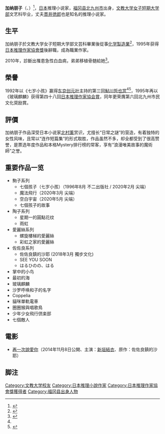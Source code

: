 {{Infobox writer
| name          = 加納朋子
| 原文名稱      = {{lang|ja|加納 朋子}}
| 日文假名      = かのう ともこ
| 羅馬拼音      = Kanō Tomoko
| image         = 
| image_size    = 
| caption       = 
| pseudonym     = 
| birth_name    = 
| birth_date    = {{birth date and age|1966|10|19}}
| birth_place   = {{JPN}}[[福岡縣|福岡縣]][[北九州市|北九州市]]
| death_date    = 
| death_place   = 
| resting_place = 
| occupation    = [[小説家|小説家]]、[[推理作家|推理作家]]
| language      = [[日語|日語]]
| nationality   = {{JPN}}
| education     = 
| alma_mater    = [[文教大学女子短期大学部|文教大学女子短期大学部]]文藝科
| period        = 1992年 -
| genre         = [[推理小説|推理小説]]
| subject       = 
| movement      = 
| notable_works = 《七岁小孩》（1992年）<br />《[[玻璃麒麟|玻璃麒麟]]》（1997年）
| spouse        = [[貫井徳郎|貫井徳郎]]
| partner       = 
| children      = 
| relatives     = 
| influences    = [[北村薫|北村薫]]
| influenced    = 
| awards        = [[鮎川哲也賞|鮎川哲也賞]]（1992年）<br/>[[日本推理作家協会賞|日本推理作家協会賞]]（1995年）<br/>北九州市民文化獎勵賞（1995年）<br/>京都水無月大賞（2008年）
| signature     = 
| website       = 
| misc          = 
}}
'''加纳朋子'''（{{lang-ja|加納 朋子}}、{{bd|1966年|10月19日|catIdx=Kanou Tomoko}}）<ref name="shueisha_interview">{{Cite interview|subject=加納朋子|url=https://www.shueisha.co.jp/7ni-n/author/|title=著者インタビュー 加納朋子『七人の敵がいる』|date=2012|program=[[集英社|集英社]]|accessdate=2017-12-29|archiveurl=https://web.archive.org/web/20170427151640/http://www.shueisha.co.jp/7ni-n/author/|archivedate=2017-04-27|deadurl=no}}</ref>，[[日本|日本]]推理小说家，[[福冈县|福冈县]][[北九州市|北九州市]]出身，[[文教大学女子短期大学部|文教大学女子短期大学部]]文艺科毕业，丈夫[[貫井徳郎|貫井徳郎]]也是知名的推理小说家。

==生平==
加纳朋子於文教大学女子短期大学部文芸科畢業後從事[[化学|化学]][[製造業|製造業]]<ref name="mysterya">{{Cite web| title = 会員名簿 加納朋子| publisher = [[日本推理作家協会|日本推理作家協会]]| url = http://www.mystery.or.jp/member/detail/0581| accessdate = 2017-12-29| archive-date = 2017-12-29| archive-url = https://web.archive.org/web/20171229172126/http://www.mystery.or.jp/member/detail/0581| dead-url = no}}</ref>，1995年获得[[日本推理作家協會獎|日本推理作家協會獎]]後辭職，成為職業作家。

2010年，診斷出罹患急性白血病，弟弟移植骨髄給她<ref>{{Cite interview|subject=加納朋子|interviewer=瀧井朝世|url=http://www.quilala.jp/pc/fbs/pickup_interview15_02.html|title=第78回 加納朋子さん『トオリヌケキンシ』|program=[[きらら_(文芸誌)|WEBきらら]]|accessdate=2017-12-29|archiveurl=https://web.archive.org/web/20171229172305/http://www.quilala.jp/pc/fbs/pickup_interview15_02.html|archivedate=2017-12-29|deadurl=no}}</ref>。

==榮譽==
1992年以《七岁小孩》赢得[[东京创元社|东京创元社]]主持的第三回[[鮎川哲也赏|鮎川哲也赏]]<ref name="mysterya" /><ref name="izumi">{{Cite interview|subject=加納朋子|url=http://www.univcoop.or.jp/fresh/book/izumi/bn/info1401_02.html|title=座・対談 加納朋子さん|date=2013-10-22|program=読書のいずみ|accessdate=2017-12-29|archiveurl=https://web.archive.org/web/20171229115618/http://www.univcoop.or.jp/fresh/book/izumi/bn/info1401_02.html|archivedate=2017-12-29|deadurl=no}}</ref>，1995年再以《玻璃麒麟》获得第四十八回[[日本推理作家協会賞|日本推理作家協会賞]]，同年更荣膺第六回北九州市民文化奨励賞。

==評價==
加纳朋子作品深受日本小说家[[北村薰|北村薰]]赏识，尤擅长“日常之謎”的营造，有着独特的女性风味，且常以“连作短篇集”的形式取胜，作品虽然不多，却全都受到了很高赞誉，是票选年度作品和本格Mystery排行榜的常客，享有“浪漫唯美故事的魔術師”之誉。

== 重要作品一览 ==
* 駒子系列
** 七個孩子（七岁小孩）（1996年8月 不二出版社 / 2020年2月 尖端）
** 魔法飛行（2020年3月 尖端）
** 空白宇宙（2020年5月 尖端）
** 七個孩子的故事
* 陶子系列
** 星期一的圓點花纹
** 雨虹
* 愛麗絲系列
** 螺旋樓梯的愛麗絲
** 彩虹之家的愛麗絲
* 佐佐良系列
** 佐佐良鎮的沙耶 (2018年3月 獨步文化)
** SEE YOU SOON
** はるひのの、はる
* 掌中的小鸟
* 最初的海
* 玻璃麒麟
* 沙罗呼唤和子的名字
* Coppelia
* 貓咪單軌電車
* 圈圈猴與唱歌鳥
* 少年少女飛行倶楽部
* 七個敵人

==電影==
* [[再一次說愛你|再一次說愛你]]（2014年11月8日公開、主演：[[新垣結衣|新垣結衣]]、原作：佐佐良鎮的沙耶）

== 脚注 ==
<references />

{{DEFAULTSORT:Kanou Tomoko}}
[[Category:文教大学校友|Category:文教大学校友]]
[[Category:日本推理小說作家|Category:日本推理小說作家]]
[[Category:日本推理作家協會獎獲得者|Category:日本推理作家協會獎獲得者]]
[[Category:福冈县出身人物|Category:福冈县出身人物]]